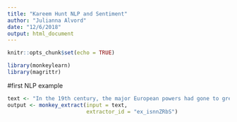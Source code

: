 ```yaml
---
title: "Kareem Hunt NLP and Sentiment"
author: "Julianna Alvord"
date: "12/6/2018"
output: html_document
---
```


```r
knitr::opts_chunk$set(echo = TRUE)

library(monkeylearn)
library(magrittr)
```

#first NLP example
```r
text <- "In the 19th century, the major European powers had gone to great lengths to maintain a balance of power throughout Europe, resulting in the existence of a complex network of political and military alliances throughout the continent by 1900.[7] These had started in 1815, with the Holy Alliance between Prussia, Russia, and Austria. Then, in October 1873, German Chancellor Otto von Bismarck negotiated the League of the Three Emperors (German: Dreikaiserbund) between the monarchs of Austria-Hungary, Russia and Germany."
output <- monkey_extract(input = text,
                         extractor_id = "ex_isnnZRbS")
```

